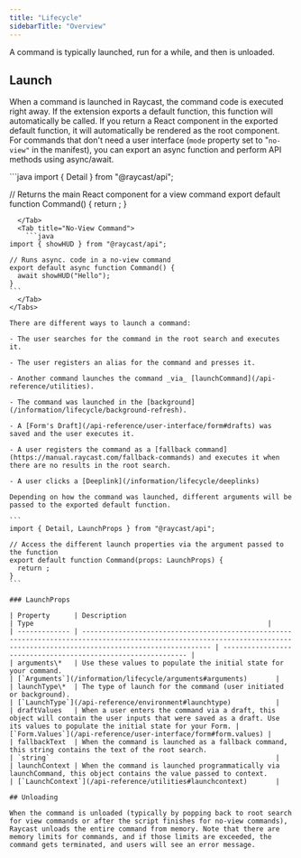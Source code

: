 ```yaml
---
title: "Lifecycle"
sidebarTitle: "Overview"
---
```


A command is typically launched, run for a while, and then is unloaded.

## Launch

When a command is launched in Raycast, the command code is executed right away. If the extension exports a default function, this function will automatically be called. If you return a React component in the exported default function, it will automatically be rendered as the root component. For commands that don't need a user interface (`mode` property set to "`no-view"` in the manifest), you can export an async function and perform API methods using async/await.

<Tabs>
  <Tab title="View Command">
    ```java
import { Detail } from "@raycast/api";

// Returns the main React component for a view command
export default function Command() {
return ;
}

````
  </Tab>
  <Tab title="No-View Command">
    ```java
import { showHUD } from "@raycast/api";

// Runs async. code in a no-view command
export default async function Command() {
  await showHUD("Hello");
}
```
  </Tab>
</Tabs>

There are different ways to launch a command:

- The user searches for the command in the root search and executes it.

- The user registers an alias for the command and presses it.

- Another command launches the command _via_ [launchCommand](/api-reference/utilities).

- The command was launched in the [background](/information/lifecycle/background-refresh).

- A [Form's Draft](/api-reference/user-interface/form#drafts) was saved and the user executes it.

- A user registers the command as a [fallback command](https://manual.raycast.com/fallback-commands) and executes it when there are no results in the root search.

- A user clicks a [Deeplink](/information/lifecycle/deeplinks)

Depending on how the command was launched, different arguments will be passed to the exported default function.

```
import { Detail, LaunchProps } from "@raycast/api";

// Access the different launch properties via the argument passed to the function
export default function Command(props: LaunchProps) {
  return ;
}
```

### LaunchProps

| Property      | Description                                                                                                                                                                  | Type                                                          |
| ------------- | ---------------------------------------------------------------------------------------------------------------------------------------------------------------------------- | ------------------------------------------------------------- |
| arguments\*   | Use these values to populate the initial state for your command.                                                                                                             | [`Arguments`](/information/lifecycle/arguments#arguments)       |
| launchType\*  | The type of launch for the command (user initiated or background).                                                                                                           | [`LaunchType`](/api-reference/environment#launchtype)           |
| draftValues   | When a user enters the command via a draft, this object will contain the user inputs that were saved as a draft. Use its values to populate the initial state for your Form. | [`Form.Values`](/api-reference/user-interface/form#form.values) |
| fallbackText  | When the command is launched as a fallback command, this string contains the text of the root search.                                                                        | `string`                                                        |
| launchContext | When the command is launched programmatically via launchCommand, this object contains the value passed to context.                                                           | [`LaunchContext`](/api-reference/utilities#launchcontext)       |

## Unloading

When the command is unloaded (typically by popping back to root search for view commands or after the script finishes for no-view commands), Raycast unloads the entire command from memory. Note that there are memory limits for commands, and if those limits are exceeded, the command gets terminated, and users will see an error message.
